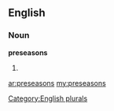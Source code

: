 ==English==

===Noun===
'''preseasons'''

# {{plural of|[[preseason]]}}

[[Category:English plurals]]

[[ar:preseasons]]
[[my:preseasons]]